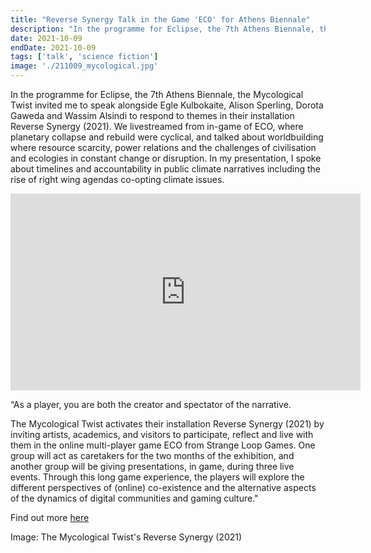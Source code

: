 ```yaml
---
title: "Reverse Synergy Talk in the Game 'ECO' for Athens Biennale"
description: "In the programme for Eclipse, the 7th Athens Biennale, the Mycological Twist invited me to speak alongside Egle Kulbokaite, Alison Sperling, Dorota Gaweda and Wassim Alsindi to respond to themes in their installation Reverse Synergy (2021). We livestreamed from in-game of ECO, where planetary collapse and rebuild were cyclical, and talked about worldbuilding where resource scarcity, power relations and the challenges of civilisation and ecologies in constant change or disruption. In my presentation, I spoke about timelines and accountability in public climate narratives including the rise of right wing agendas co-opting climate issues. "
date: 2021-10-09
endDate: 2021-10-09
tags: ['talk', 'science fiction']
image: './211009_mycological.jpg'
---
```


In the programme for Eclipse, the 7th Athens Biennale, the Mycological Twist invited me to speak alongside Egle Kulbokaite, Alison Sperling, Dorota Gaweda and Wassim Alsindi to respond to themes in their installation Reverse Synergy (2021). We livestreamed from in-game of ECO, where planetary collapse and rebuild were cyclical, and talked about worldbuilding where resource scarcity, power relations and the challenges of civilisation and ecologies in constant change or disruption. In my presentation, I spoke about timelines and accountability in public climate narratives including the rise of right wing agendas co-opting climate issues. 

<iframe width="560" height="315" style="display: block; margin: auto;" src="https://www.youtube.com/embed/0I0VNJ7vS0I?si=7QYnoeC1SkgxmzmC&amp;start=5081" title="YouTube video player" frameborder="0" allow="accelerometer; autoplay; clipboard-write; encrypted-media; gyroscope; picture-in-picture; web-share" referrerpolicy="strict-origin-when-cross-origin" allowfullscreen></iframe>



“As a player, you are both the creator and spectator of the narrative.

The Mycological Twist activates their installation Reverse Synergy (2021) by inviting artists, academics, and visitors to participate, reflect and live with them in the online multi-player game ECO from Strange Loop Games. One group will act as caretakers for the two months of the exhibition, and another group will be giving presentations, in game, during three live events. Through this long game experience, the players will explore the different perspectives of (online) co-existence and the alternative aspects of the dynamics of digital communities and gaming culture."

Find out more [here](https://eclipse.athensbiennale.org/en/artists/mycological-twist.html)

Image: The Mycological Twist's Reverse Synergy (2021)